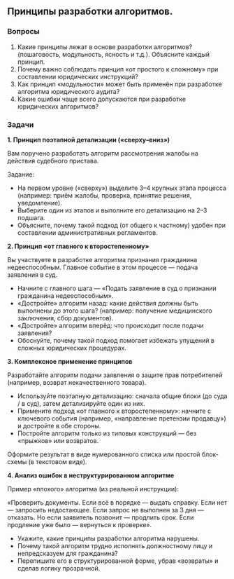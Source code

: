 ## Принципы разработки алгоритмов.


### Вопросы

1. Какие принципы лежат в основе разработки алгоритмов? (пошаговость, модульность, ясность и т.д.). Объясните каждый принцип.
2. Почему важно соблюдать принцип &laquo;от простого к сложному&raquo; при составлении юридических инструкций?
3. Как принцип &laquo;модульности&raquo; может быть применён при разработке алгоритма юридического аудита?
4. Какие ошибки чаще всего допускаются при разработке юридических алгоритмов?


### Задачи

**1. Принцип поэтапной детализации (&laquo;сверху–вниз&raquo;) **

Вам поручено разработать алгоритм рассмотрения жалобы на действия судебного пристава.

Задание:

- На первом уровне (&laquo;сверху&raquo;) выделите 3–4 крупных этапа процесса (например: приём жалобы, проверка, принятие решения, уведомление).
- Выберите один из этапов и выполните его детализацию на 2–3 подшага.
- Объясните, почему такой подход (от общего к частному) удобен при составлении административных регламентов.


**2. Принцип &laquo;от главного к второстепенному&raquo; **

Вы участвуете в разработке алгоритма признания гражданина недееспособным. Главное событие в этом процессе &mdash; подача заявления в суд.

- Начните с главного шага &mdash; &laquo;Подать заявление в суд о признании гражданина недееспособным&raquo;.
- &laquo;Достройте&raquo; алгоритм назад: какие действия должны быть выполнены до этого шага? (например: получение медицинского заключения, сбор документов).
- &laquo;Достройте&raquo; алгоритм вперёд: что происходит после подачи заявления?
- Обоснуйте, почему такой подход помогает избежать упущений в сложных юридических процедурах.


**3. Комплексное применение принципов**

Разработайте алгоритм подачи заявления о защите прав потребителей (например, возврат некачественного товара).

- Используйте поэтапную детализацию: сначала общие блоки (до суда / в суд), затем детализируйте один из них.
- Примените подход &laquo;от главного к второстепенному&raquo;: начните с ключевого события (например, &laquo;направление претензии продавцу&raquo;) и достройте в обе стороны.
- Постройте алгоритм только из типовых конструкций &mdash; без &laquo;прыжков&raquo; или возвратов.

Оформите результат в виде нумерованного списка или простой блок-схемы (в текстовом виде).

**4. Анализ ошибок в неструктурированном алгоритме**

Пример &laquo;плохого&raquo; алгоритма (из реальной инструкции):

&laquo;Проверить документы. Если всё в порядке &mdash; выдать справку. Если нет &mdash; запросить недостающее. Если запрос не выполнен за 3 дня &mdash; отказать. Но если заявитель позвонит &mdash; продлить срок. Если продление уже было &mdash; вернуться к проверке&raquo;.

- Укажите, какие принципы разработки алгоритма нарушены.
- Почему такой алгоритм трудно исполнять должностному лицу и непредсказуем для гражданина?
- Перепишите его в структурированной форме, убрав &laquo;возвраты&raquo; и сделав логику прозрачной.
